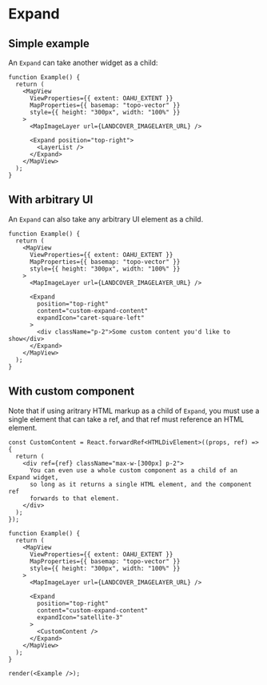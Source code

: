 # Expand

## Simple example

An `Expand` can take another widget as a child:

```tsx live
function Example() {
  return (
    <MapView
      ViewProperties={{ extent: OAHU_EXTENT }}
      MapProperties={{ basemap: "topo-vector" }}
      style={{ height: "300px", width: "100%" }}
    >
      <MapImageLayer url={LANDCOVER_IMAGELAYER_URL} />

      <Expand position="top-right">
        <LayerList />
      </Expand>
    </MapView>
  );
}
```

## With arbitrary UI

An `Expand` can also take any arbitrary UI element as a child.

```tsx live
function Example() {
  return (
    <MapView
      ViewProperties={{ extent: OAHU_EXTENT }}
      MapProperties={{ basemap: "topo-vector" }}
      style={{ height: "300px", width: "100%" }}
    >
      <MapImageLayer url={LANDCOVER_IMAGELAYER_URL} />

      <Expand
        position="top-right"
        content="custom-expand-content"
        expandIcon="caret-square-left"
      >
        <div className="p-2">Some custom content you'd like to show</div>
      </Expand>
    </MapView>
  );
}
```

## With custom component

Note that if using aritrary HTML markup as a child of `Expand`, you must use a single element that can take a ref, and that ref must reference an HTML element.

```tsx live noInline
const CustomContent = React.forwardRef<HTMLDivElement>((props, ref) => {
  return (
    <div ref={ref} className="max-w-[300px] p-2">
      You can even use a whole custom component as a child of an Expand widget,
      so long as it returns a single HTML element, and the component ref
      forwards to that element.
    </div>
  );
});

function Example() {
  return (
    <MapView
      ViewProperties={{ extent: OAHU_EXTENT }}
      MapProperties={{ basemap: "topo-vector" }}
      style={{ height: "300px", width: "100%" }}
    >
      <MapImageLayer url={LANDCOVER_IMAGELAYER_URL} />

      <Expand
        position="top-right"
        content="custom-expand-content"
        expandIcon="satellite-3"
      >
        <CustomContent />
      </Expand>
    </MapView>
  );
}

render(<Example />);
```
